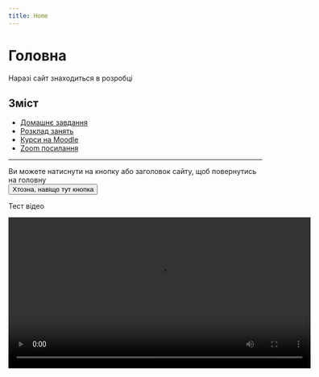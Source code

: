 ```yaml
---
title: Home
---
```



# Головна

<Callout type="warning">Наразі сайт знаходиться в розробці</Callout>


## Зміст

* [Домашнє завдання](/assignments/info)
* [Розклад занять](/schedule)
* [Курси на Moodle](/courses)
* [Zoom посилання](/zoom)

---

<Callout type="info">Ви можете натиснути на кнопку або заголовок сайту, щоб повернутись на головну</Callout>
<br/>
<Button href="/">
  Хтозна, навіщо тут кнопка
</Button>

<Callout type="info">Тест відео</Callout>

<video controls width="600">
  <source src="/scelet.mp4" type="video/mp4" />
  Ваш браузер не підтримує відтворення відео.
</video>

